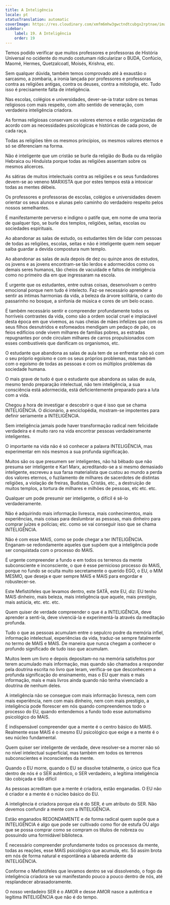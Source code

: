 ```yaml
---
title: A Inteligência
locale: pt
statusTranslation: automatic
coverImage: https://res.cloudinary.com/xmfm6mhw3gwctndtcubgx2rptnae/image/upload/v1740337243/small_cover_educacion_fundamental_a051170f1c.webp
sidebar:
    label: 19. A Inteligência
    order: 19
---
```

Temos podido verificar que muitos professores e professoras de História Universal no ocidente do mundo costumam ridicularizar o BUDA, Confúcio, Maomé, Hermes, Quetzalcoatl, Moisés, Krishna, etc.

Sem qualquer dúvida, também temos comprovado até à exaustão o sarcasmo, a zombaria, a ironia lançada por professores e professoras contra as religiões antigas, contra os deuses, contra a mitologia, etc. Tudo isso é precisamente falta de inteligência.

Nas escolas, colégios e universidades, dever-se-ia tratar sobre os temas religiosos com mais respeito, com alto sentido de veneração, com verdadeira inteligência criadora.

As formas religiosas conservam os valores eternos e estão organizadas de acordo com as necessidades psicológicas e históricas de cada povo, de cada raça.

Todas as religiões têm os mesmos princípios, os mesmos valores eternos e só se diferenciam na forma.

Não é inteligente que um cristão se burle da religião do Buda ou da religião Hebraica ou Hinduísta porque todas as religiões assentam sobre os mesmos alicerces.

As sátiras de muitos intelectuais contra as religiões e os seus fundadores devem-se ao veneno MARXISTA que por estes tempos está a intoxicar todas as mentes débeis.

Os professores e professoras de escolas, colégios e universidades devem orientar os seus alunos e alunas pelo caminho do verdadeiro respeito pelos nossos semelhantes.

É manifestamente perverso e indigno o patife que, em nome de uma teoria de qualquer tipo, se burle dos templos, religiões, seitas, escolas ou sociedades espirituais.

Ao abandonar as salas de estudo, os estudantes têm de lidar com pessoas de todas as religiões, escolas, seitas e não é inteligente quem nem sequer saiba guardar a devida compostura num templo.

Ao abandonar as salas de aula depois de dez ou quinze anos de estudos, os jovens e as jovens encontram-se tão lerdos e adormecidos como os demais seres humanos, tão cheios de vacuidade e faltos de inteligência como no primeiro dia em que ingressaram na escola.

É urgente que os estudantes, entre outras coisas, desenvolvam o centro emocional porque nem tudo é intelecto. Faz-se necessário aprender a sentir as íntimas harmonias da vida, a beleza da árvore solitária, o canto do passarinho no bosque, a sinfonia de música e cores de um belo ocaso.

É também necessário sentir e compreender profundamente todos os horríveis contrastes da vida, como são a ordem social cruel e implacável desta época em que vivemos, as ruas cheias de mães infelizes que com os seus filhos desnutridos e esfomeados mendigam um pedaço de pão, os feios edifícios onde vivem milhares de famílias pobres, as estradas repugnantes por onde circulam milhares de carros propulsionados com esses combustíveis que danificam os organismos, etc.

O estudante que abandona as salas de aula tem de se enfrentar não só com o seu próprio egoísmo e com os seus próprios problemas, mas também com o egoísmo de todas as pessoas e com os múltiplos problemas da sociedade humana.

O mais grave de tudo é que o estudante que abandona as salas de aula, mesmo tendo preparação intelectual, não tem inteligência, a sua consciência está adormecida, está deficientemente preparado para a luta com a vida.

Chegou a hora de investigar e descobrir o que é isso que se chama INTELIGÊNCIA. O dicionário, a enciclopédia, mostram-se impotentes para definir seriamente a INTELIGÊNCIA.

Sem inteligência jamais pode haver transformação radical nem felicidade verdadeira e é muito raro na vida encontrar pessoas verdadeiramente inteligentes.

O importante na vida não é só conhecer a palavra INTELIGÊNCIA, mas experimentar em nós mesmos a sua profunda significação.

Muitos são os que presumem ser inteligentes, não há bêbado que não presuma ser inteligente e Karl Marx, acreditando-se a si mesmo demasiado inteligente, escreveu a sua farsa materialista que custou ao mundo a perda dos valores eternos, o fuzilamento de milhares de sacerdotes de distintas religiões, a violação de freiras, Budistas, Cristãs, etc., a destruição de muitos templos, a tortura de milhares e milhões de pessoas, etc etc. etc.

Qualquer um pode presumir ser inteligente, o difícil é sê-lo verdadeiramente.

Não é adquirindo mais informação livresca, mais conhecimentos, mais experiências, mais coisas para deslumbrar as pessoas, mais dinheiro para comprar juízes e polícias; etc. como se vai conseguir isso que se chama INTELIGÊNCIA.

Não é com esse MAIS, como se pode chegar a ter INTELIGÊNCIA. Enganam-se redondamente aqueles que supõem que a inteligência pode ser conquistada com o processo do MAIS.

É urgente compreender a fundo e em todos os terrenos da mente subconsciente e inconsciente, o que é esse pernicioso processo do MAIS, porque no fundo se oculta muito secretamente o querido EGO, o EU, o MIM MESMO, que deseja e quer sempre MAIS e MAIS para engordar e robustecer-se.

Este Mefistófeles que levamos dentro, este SATÃ, este EU, diz: EU tenho MAIS dinheiro, mais beleza, mais inteligência que aquele, mais prestígio, mais astúcia, etc. etc. etc.

Quem quiser de verdade compreender o que é a INTELIGÊNCIA, deve aprender a senti-la, deve vivenciá-la e experimentá-la através da meditação profunda.

Tudo o que as pessoas acumulam entre o sepulcro podre da memória infiel, informação intelectual, experiências da vida, traduz-se sempre fatalmente no termo de MAIS e MAIS. De maneira que nunca chegam a conhecer o profundo significado de tudo isso que acumulam.

Muitos leem um livro e depois depositam-no na memória satisfeitos por terem acumulado mais informação, mas quando são chamados a responder pela doutrina escrita no livro que leram, verifica-se que desconhecem a profunda significação do ensinamento, mas o EU quer mais e mais informação, mais e mais livros ainda quando não tenha vivenciado a doutrina de nenhum deles.

A inteligência não se consegue com mais informação livresca, nem com mais experiência, nem com mais dinheiro, nem com mais prestígio, a inteligência pode florescer em nós quando compreendemos todo o processo do EU, quando entendemos a fundo todo esse automatismo psicológico do MAIS.

É indispensável compreender que a mente é o centro básico do MAIS. Realmente esse MAIS é o mesmo EU psicológico que exige e a mente é o seu núcleo fundamental.

Quem quiser ser inteligente de verdade, deve resolver-se a morrer não só no nível intelectual superficial, mas também em todos os terrenos subconscientes e inconscientes da mente.

Quando o EU morre, quando o EU se dissolve totalmente, o único que fica dentro de nós é o SER autêntico, o SER verdadeiro, a legítima inteligência tão cobiçada e tão difícil

As pessoas acreditam que a mente é criadora, estão enganadas. O EU não é criador e a mente é o núcleo básico do EU.

A inteligência é criadora porque ela é do SER, é um atributo do SER. Não devemos confundir a mente com a INTELIGÊNCIA.

Estão enganados REDONDAMENTE e de forma radical quem supõe que a INTELIGÊNCIA é algo que pode ser cultivado como flor de estufa OU algo que se possa comprar como se compram os títulos de nobreza ou possuindo uma formidável biblioteca.

É necessário compreender profundamente todos os processos da mente, todas as reações, esse MAIS psicológico que acumula, etc. Só assim brota em nós de forma natural e espontânea a labareda ardente da INTELIGÊNCIA.

Conforme o Mefistófeles que levamos dentro se vai dissolvendo, o fogo da inteligência criadora se vai manifestando pouco a pouco dentro de nós, até resplandecer abrasadoramente.

O nosso verdadeiro SER é o AMOR e desse AMOR nasce a autêntica e legítima INTELIGÊNCIA que não é do tempo.

